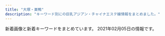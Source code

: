 ```yaml
---
title: "大塚・巣鴨"
description: "キーワード別にの巨乳アジアン・チャイナエステ嬢情報をまとめました。"
---
```


新着画像と新着キーワードをまとめています。
2021年02月05日の情報です。

<DmmAffiliateIns />
<KeywordTable
  shops={
    [
    {
        "url": "http://rin-este.info/",
        "name": "\u51db\u82b1 \u308a\u3093\u304b",
        "img_links": [
            "http://rin-este.info/wp-content/themes/este/img/2.jpg",
            "http://rin-este.info/wp-content/uploads/2018/01/1saijojsaiosa.jpg",
            "http://rin-este.info/wp-content/uploads/2017/12/sajioaioaa1.jpg",
            "http://rin-este.info/wp-content/themes/este/img/3.jpg",
            "http://rin-este.info/wp-content/uploads/2017/12/0006.jpg",
            "http://rin-este.info/wp-content/themes/este/img/1.jpg",
            "http://rin-este.info/wp-content/themes/este/img/4.jpg",
            "http://rin-este.info/wp-content/themes/este/img/call.png",
            "http://rin-este.info/wp-content/uploads/2017/12/0000000000.jpg",
            "http://rin-este.info/wp-content/themes/este/img/tel.png",
            "http://rin-este.info/wp-content/uploads/2018/01/jsioaioasoai.jpg",
            "http://rin-este.info/wp-content/uploads/2017/12/00002101021.jpg",
            "http://rin-este.info/wp-content/uploads/2018/01/3sjaioaoisaas.jpg",
            "http://rin-este.info/wp-content/themes/este/img/top-img01.png",
            "http://rin-este.info/wp-content/uploads/2017/12/shaujsialskas.jpg"
        ],
        "keywords": {
            "C": 5,
            "F": 5,
            "E": 3,
            "D": 17
        },
        "station": "JR\u5927\u585a\u99c5\u5357\u53e3"
    },
    {
        "url": "http://www.nekochan.masg.info/",
        "img_links": [
            "http://www.nekochan.masg.info/images/head.jpg",
            "http://www.nekochan.masg.info/files/003-02.jpg",
            "http://www.nekochan.masg.info/files/001-02.jpg",
            "http://www.nekochan.masg.info/files/004.jpg",
            "http://www.nekochan.masg.info/images/staff_t.jpg",
            "http://www.nekochan.masg.info/files/001.jpg",
            "http://www.nekochan.masg.info/files/005.jpg",
            "http://www.nekochan.masg.info/images/interior_t.jpg",
            "http://www.nekochan.masg.info/images/int1.jpg",
            "http://www.nekochan.masg.info/images/sys.jpg",
            "http://www.nekochan.masg.info/files/003.jpg",
            "http://www.nekochan.masg.info/images/tel.jpg",
            "http://www.nekochan.masg.info/files/006-02.jpg",
            "http://www.nekochan.masg.info/images/mobile.jpg",
            "http://www.nekochan.masg.info/images/int2.jpg",
            "http://www.nekochan.masg.info/files/002-02.jpg",
            "http://www.nekochan.masg.info/files/002.jpg",
            "http://www.nekochan.masg.info/images/news.jpg",
            "http://www.nekochan.masg.info/files/006.jpg",
            "http://www.nekochan.masg.info/files/004-02.jpg",
            "http://www.nekochan.masg.info/files/005-02.jpg"
        ],
        "keywords": {
            "D": 3,
            "83": 1,
            "88": 2,
            "87": 1,
            "81": 1,
            "E": 1,
            "C": 2,
            "90": 1
        },
        "station": "JR\u99d2\u8fbc\u99c5\u6771\u53e3",
        "name": "\u306d\u3053\u3061\u3083\u3093"
    },
    {
        "keywords": {},
        "name": "\u304a\u5e30\u308aBABY",
        "url": "http://es-romance.work/",
        "img_links": [
            "http://es-romance.work/_src/50572204/wechatimg401_20201111115842621.jpg",
            "http://es-romance.work/_src/50572200/wechatimg403_20201111115842580.jpg",
            "http://es-romance.work/_src/51884529/wechatimg68_20210116175936714.jpg",
            "http://es-romance.work/_src/51884533/wechatimg69_20210116175936641.jpg",
            "http://es-romance.work/_src/51012027/wechatimg28_20201216144753096.jpg",
            "http://es-romance.work/_src/50801631/wechatimg1562.jpg",
            "http://es-romance.work/_src/50801637/wechatimg1561.jpg",
            "http://es-romance.work/_src/50572177/navinavi_02.png",
            "http://es-romance.work/_src/51012032/wechatimg26_20201216144753104.jpg",
            "http://es-romance.work/_src/50801632/wechatimg1562.jpg",
            "http://es-romance.work/_src/50572179/cam.jpg",
            "http://es-romance.work/_src/51884532/wechatimg69_20210116175936641.jpg",
            "http://es-romance.work/_src/50801641/wechatimg1562.jpg",
            "http://es-romance.work/_src/50927121/wechatimg1613.jpg",
            "http://es-romance.work/_src/52594293/wechatimg189.jpg",
            "http://es-romance.work/_src/50572199/wechatimg403_20201111115842580.jpg",
            "http://es-romance.work/_src/51012026/wechatimg28_20201216144753096.jpg",
            "http://es-romance.work/_src/51012024/wechatimg29_20201216144753098.jpg",
            "http://es-romance.work/_src/51884530/wechatimg68_20210116175936714.jpg",
            "http://es-romance.work/_src/50572193/wechatimg402.jpg",
            "http://es-romance.work/_src/50927128/wechatimg1478.jpg",
            "http://es-romance.work/_src/50572184/slider2_20201209160139115.jpg",
            "http://es-romance.work/_src/51884527/wechatimg70_20210116175936719.jpg",
            "http://es-romance.work/_src/51012031/wechatimg29_20201216144753098.jpg",
            "http://es-romance.work/_src/50801636/wechatimg1561.jpg",
            "http://es-romance.work/_src/52594291/wechatimg188.jpg",
            "http://es-romance.work/_src/52594244/wechatimg68_20210116175936714.jpg",
            "http://es-romance.work/_src/51012028/wechatimg28_20201216144753096.jpg",
            "http://es-romance.work/_src/50927123/wechatimg1619.jpg",
            "http://es-romance.work/_src/52594296/wechatimg184.jpg",
            "http://es-romance.work/_src/51012166/wechatimg28_20201216144753096.jpg",
            "http://es-romance.work/_src/51012034/wechatimg26_20201216144753104.jpg",
            "http://es-romance.work/_src/50572196/wechatimg401_20201111115842621.jpg",
            "http://es-romance.work/_src/51884534/wechatimg69_20210116175936641.jpg",
            "http://es-romance.work/_src/50572185/slider3_20201209160139119.jpg",
            "http://es-romance.work/_src/50906837/wechatimg1563.jpg",
            "http://es-romance.work/_src/52594294/wechatimg189.jpg",
            "http://es-romance.work/_src/50906838/wechatimg1563.jpg",
            "http://es-romance.work/_src/52594243/wechatimg70_20210116175936719.jpg",
            "http://es-romance.work/_src/51012023/wechatimg26_20201216144753104.jpg",
            "http://es-romance.work/_src/51012030/wechatimg29_20201216144753098.jpg",
            "http://es-romance.work/_src/50572175/navinavi_01.png",
            "http://es-romance.work/_src/50927125/wechatimg1619.jpg",
            "http://es-romance.work/_src/50801640/wechatimg1562.jpg",
            "http://es-romance.work/_src/50801638/wechatimg1561.jpg",
            "http://es-romance.work/_src/50906836/wechatimg1563.jpg",
            "http://es-romance.work/_src/52594298/wechatimg184.jpg",
            "http://es-romance.work/_src/51884524/wechatimg189.jpg",
            "http://es-romance.work/_src/50927114/wechatimg1613.jpg",
            "http://es-romance.work/_src/50572195/wechatimg401_20201111115842621.jpg",
            "http://es-romance.work/_src/50572170/slider5_20201209160139125.jpg",
            "http://es-romance.work/_src/52594245/wechatimg69_20210116175936641.jpg",
            "http://es-romance.work/_src/52594297/wechatimg184.jpg",
            "http://es-romance.work/_src/51884564/wechatimg188.jpg",
            "http://es-romance.work/_src/50927120/wechatimg1613.jpg",
            "http://es-romance.work/_src/50927126/wechatimg1478.jpg",
            "http://es-romance.work/_src/50572180/cam.jpg",
            "http://es-romance.work/_src/50572186/slider1_20201209160139057.jpg",
            "http://es-romance.work/_src/50572197/wechatimg401_20201111115842621.jpg",
            "http://es-romance.work/_src/52594292/wechatimg188.jpg",
            "http://es-romance.work/_src/50927258/wechatimg1613.jpg",
            "http://es-romance.work/_src/50572194/wechatimg402.jpg",
            "http://es-romance.work/_src/50572192/wechatimg402.jpg",
            "http://es-romance.work/_src/51884528/wechatimg70_20210116175936719.jpg",
            "http://es-romance.work/_src/50927124/wechatimg1619.jpg",
            "http://es-romance.work/_src/50572130/wechatimg198_20190126093224863.jpg",
            "http://es-romance.work/_src/52594290/wechatimg188.jpg",
            "http://es-romance.work/_src/52594295/wechatimg189.jpg",
            "http://es-romance.work/_src/51884526/wechatimg70_20210116175936719.jpg",
            "http://es-romance.work/_src/50927122/wechatimg1613.jpg",
            "http://es-romance.work/_src/51012029/wechatimg29_20201216144753098.jpg",
            "http://es-romance.work/_src/51884523/wechatimg184.jpg",
            "http://es-romance.work/_src/50801639/wechatimg1562.jpg",
            "http://es-romance.work/_src/51884531/wechatimg68_20210116175936714.jpg",
            "http://es-romance.work/_src/50572203/wechatimg401_20201111115842621.jpg",
            "http://es-romance.work/_src/50572198/wechatimg403_20201111115842580.jpg",
            "http://es-romance.work/_src/51012033/wechatimg26_20201216144753104.jpg",
            "http://es-romance.work/_src/50927127/wechatimg1478.jpg",
            "http://es-romance.work/_src/50572128/_k3_4082.jpg"
        ],
        "station": "JR\u5de3\u9d28\u99c5\u6b63\u9762\u53e3"
    },
    {
        "station": "JR\u99d2\u8fbc\u99c5\u5357\u53e3",
        "keywords": {},
        "img_links": [
            "http://iyashinomori.oks.bz/images/s_staff.png",
            "http://iyashinomori.oks.bz/photos/sites/72/2020/10/2020101903342723.jpg",
            "http://iyashinomori.oks.bz/photos/sites/72/2020/10/2020101903203761.jpg",
            "http://iyashinomori.oks.bz/photos/sites/72/2020/10/2020101903314625.jpg",
            "http://iyashinomori.oks.bz/images/bj2.jpg",
            "http://iyashinomori.oks.bz/images/room1.jpg",
            "http://iyashinomori.oks.bz/images/room3.jpg",
            "http://iyashinomori.oks.bz/photos/sites/72/2020/10/2020101903314523.jpg",
            "http://iyashinomori.oks.bz/images/bj3.jpg",
            "http://iyashinomori.oks.bz/images/room2.jpg",
            "http://iyashinomori.oks.bz/images/mobile.jpg",
            "http://iyashinomori.oks.bz/images/s_news.jpg",
            "http://iyashinomori.oks.bz/images/room4.jpg",
            "http://iyashinomori.oks.bz/images/top.jpg",
            "http://iyashinomori.oks.bz/photos/sites/72/2020/10/2020101903314748.jpg"
        ],
        "name": "\u7652\u3057\u306e\u68ee",
        "url": "http://iyashinomori.oks.bz/"
    },
    {
        "url": "http://rinpa-awa.info/",
        "keywords": {
            "D": 46
        },
        "img_links": [
            "http://rinpa-awa.info/wp/wp-content/themes/Butterfly2_ver_1_3/images/room/4.jpg",
            "http://rinpa-awa.info/wp/wp-content/uploads/2019/09/sdrftuygiho.jpg",
            "http://rinpa-awa.info/wp/wp-content/uploads/2019/12/trdyfugi.jpg",
            "http://rinpa-awa.info/wp/wp-content/uploads/2019/10/1setrdyfugiho.jpg",
            "http://rinpa-awa.info/wp/wp-content/uploads/2019/10/erastrdyfugihojp.jpg",
            "http://rinpa-awa.info/wp/wp-content/themes/Butterfly2_ver_1_3/images/room/3.jpg",
            "http://rinpa-awa.info/wp/wp-content/uploads/2019/11/satfuygihkl.jpg",
            "http://rinpa-awa.info/wp/wp-content/uploads/2019/12/esrtdyfugih.jpg",
            "http://rinpa-awa.info/wp/wp-content/uploads/2017/04/b.png",
            "http://rinpa-awa.info/wp/wp-content/themes/Butterfly2_ver_1_3/images/call.png",
            "http://rinpa-awa.info/wp/wp-content/uploads/2019/12/srtdyfu.jpg",
            "http://rinpa-awa.info/wp/wp-content/themes/Butterfly2_ver_1_3/images/tel.png",
            "http://rinpa-awa.info/wp/wp-content/uploads/2019/12/waerstdyfu.jpg",
            "http://rinpa-awa.info/wp/wp-content/themes/Butterfly2_ver_1_3/event/top-img10.jpg",
            "http://rinpa-awa.info/wp/wp-content/themes/Butterfly2_ver_1_3/images/room/1.jpg",
            "http://rinpa-awa.info/wp/wp-content/uploads/2019/12/aewrestdyfu.jpg",
            "http://rinpa-awa.info/wp/wp-content/uploads/2019/09/setrdytfuygiuo.jpg",
            "http://rinpa-awa.info/wp/wp-content/uploads/2019/12/srdtyfugih.jpg",
            "http://rinpa-awa.info/wp/wp-content/uploads/2019/10/estrdyfugiho.jpg",
            "http://rinpa-awa.info/wp/wp-content/uploads/2020/08/67543567a.jpg",
            "http://rinpa-awa.info/wp/wp-content/uploads/2019/08/sdrtaytfuygihoi.jpg",
            "http://rinpa-awa.info/wp/wp-content/uploads/2017/04/a.png",
            "http://rinpa-awa.info/wp/wp-content/themes/Butterfly2_ver_1_3/event/top-img02.png",
            "http://rinpa-awa.info/wp/wp-content/uploads/2019/10/estrdyfugihoi.jpg",
            "http://rinpa-awa.info/wp/wp-content/uploads/2017/04/c.png",
            "http://rinpa-awa.info/wp/wp-content/themes/Butterfly2_ver_1_3/event/top-img01.png",
            "http://rinpa-awa.info/wp/wp-content/uploads/2017/05/d.png",
            "http://rinpa-awa.info/wp/wp-content/uploads/2019/12/arstdyfu.jpg",
            "http://rinpa-awa.info/wp/wp-content/uploads/2020/08/7865432f.jpg",
            "http://rinpa-awa.info/wp/wp-content/uploads/2020/08/31222kasaoa.jpg",
            "http://rinpa-awa.info/wp/wp-content/uploads/2020/08/8765421.jpg",
            "http://rinpa-awa.info/wp/wp-content/themes/Butterfly2_ver_1_3/images/room/2.jpg",
            "http://rinpa-awa.info/wp/wp-content/uploads/2019/12/rstdyfugiho.jpg",
            "http://rinpa-awa.info/wp/wp-content/uploads/2019/12/rdtfyugh.jpg",
            "http://rinpa-awa.info/wp/wp-content/uploads/2019/10/erstdfyguhijok.jpg",
            "http://rinpa-awa.info/wp/wp-content/uploads/2020/06/fcgvhbjsa.jpg",
            "http://rinpa-awa.info/wp/wp-content/uploads/2019/12/erstdyfu.jpg",
            "http://rinpa-awa.info/wp/wp-content/uploads/2019/09/estdryfugi.jpg"
        ],
        "station": "JR\u5927\u585a\u99c5\u5317\u53e3",
        "name": "\u99a8-\u304b\u304a\u308a-"
    },
    {
        "keywords": {
            "D": 14,
            "C": 3,
            "E": 7
        },
        "img_links": [
            "http://ko-relax.info/wp-content/themes/este/img/top-img02a.png",
            "http://ko-relax.info/wp-content/uploads/2017/12/jsioajioaos1.jpg",
            "http://ko-relax.info/wp-content/uploads/2020/06/33.jpg",
            "http://ko-relax.info/wp-content/uploads/2020/06/22.jpg",
            "http://ko-relax.info/wp-content/themes/este/img/top-img03.png",
            "http://ko-relax.info/wp-content/themes/este/img/tel.png",
            "http://ko-relax.info/wp-content/themes/este/img/1.jpg",
            "http://ko-relax.info/wp-content/uploads/2020/06/55.jpg",
            "http://ko-relax.info/wp-content/themes/este/img/top-img02.png",
            "http://ko-relax.info/wp-content/uploads/2017/12/jsioajoiaas12.jpg",
            "http://ko-relax.info/wp-content/uploads/2020/06/11.jpg",
            "http://ko-relax.info/wp-content/themes/este/img/call.png",
            "http://ko-relax.info/wp-content/uploads/2020/06/44.jpg",
            "http://ko-relax.info/wp-content/themes/este/img/top-img01.png"
        ],
        "name": "\u3066\u3082\u307f\u3084",
        "url": "http://ko-relax.info/",
        "station": "JR\u99d2\u8fbc\u99c5\u6771\u53e3"
    },
    {
        "keywords": {
            "86": 4,
            "D": 4,
            "88": 3,
            "87": 3,
            "C": 14,
            "85": 3,
            "E": 3
        },
        "name": "\u30aa\u30ec\u30f3\u30b8",
        "url": "http://relax-orange.work/",
        "station": "JR\u5de3\u9d28\u99c5\u5317\u53e3",
        "img_links": [
            "http://relax-orange.work/img/sta2.jpg",
            "http://relax-orange.work/img/m20.png",
            "http://relax-orange.work/i/img/r2.jpg",
            "http://relax-orange.work/img/s2.jpg",
            "http://relax-orange.work/i/img/sta5.jpg",
            "http://relax-orange.work/img/sta3.jpg",
            "http://relax-orange.work/img/m40.png",
            "http://relax-orange.work/img/s3.jpg",
            "http://relax-orange.work/i/img/r4.jpg",
            "http://relax-orange.work/i/img/s2.jpg",
            "http://relax-orange.work/img/m3.png",
            "http://relax-orange.work/i/img/acc.jpg",
            "http://relax-orange.work/img/m50.png",
            "http://relax-orange.work/img/s5.jpg",
            "http://relax-orange.work/img/m5.png",
            "http://relax-orange.work/img/m30.png",
            "http://relax-orange.work/img/nos.jpg",
            "http://relax-orange.work/i/img/s5.jpg",
            "http://relax-orange.work/img/m6.png",
            "http://relax-orange.work/img/st5.jpg",
            "http://relax-orange.work/img/m1.png",
            "http://relax-orange.work/i/img/r1.jpg",
            "http://relax-orange.work/i/img/s3.jpg",
            "http://relax-orange.work/img/m60.png",
            "http://relax-orange.work/i/img/r3.jpg",
            "http://relax-orange.work/img/mobile-botton-0.png",
            "http://relax-orange.work/img/st2.jpg",
            "http://relax-orange.work/img/sta1.jpg",
            "http://relax-orange.work/img/st3.jpg",
            "http://relax-orange.work/i/img/s1.jpg",
            "http://relax-orange.work/img/m2.png",
            "http://relax-orange.work/img/kanban.jpg",
            "http://relax-orange.work/img/m4.png",
            "http://relax-orange.work/img/s1.jpg",
            "http://relax-orange.work/img/sta5.jpg",
            "http://relax-orange.work/i/img/kanban.jpg",
            "http://relax-orange.work/img/st1.jpg"
        ]
    },
    {
        "keywords": {
            "E": 6,
            "\u30bb\u30af\u30b7\u30fc": 2,
            "D": 15,
            "C": 3
        },
        "station": "JR\u5de3\u9d28\u99c5",
        "name": "\u604b",
        "img_links": [
            "https://koi-relax.tokyo/wp-content/themes/este/img/top-img02.png",
            "https://koi-relax.tokyo/wp-content/uploads/2020/01/9tfuygihojsa.jpg",
            "https://koi-relax.tokyo/wp-content/themes/este/img/tel01.png",
            "https://koi-relax.tokyo/wp-content/uploads/2020/01/9rtfytughisa.jpg",
            "https://koi-relax.tokyo/wp-content/uploads/2019/12/aewrstdyfu.jpg",
            "https://koi-relax.tokyo/wp-content/themes/este/img/top-img03e.png",
            "https://koi-relax.tokyo/wp-content/uploads/2020/01/9saviyaa.jpg",
            "https://koi-relax.tokyo/wp-content/themes/este/img/2.jpg",
            "https://koi-relax.tokyo/wp-content/uploads/2019/12/warestdyfu.jpg",
            "https://koi-relax.tokyo/wp-content/uploads/2019/12/wearstdyfu.jpg",
            "https://koi-relax.tokyo/wp-content/themes/este/img/top-img04.png",
            "https://koi-relax.tokyo/wp-content/themes/este/img/4.jpg",
            "https://koi-relax.tokyo/wp-content/uploads/2020/01/9ertsdyfugi.jpg",
            "https://koi-relax.tokyo/wp-content/themes/este/img/3.jpg",
            "https://koi-relax.tokyo/wp-content/themes/este/img/tel.png",
            "https://koi-relax.tokyo/wp-content/themes/este/img/top-img01.png",
            "https://koi-relax.tokyo/wp-content/uploads/2020/07/34567281.jpg",
            "https://koi-relax.tokyo/wp-content/uploads/2019/12/wearsdtiuyt.jpg",
            "https://koi-relax.tokyo/wp-content/themes/este/img/1.jpg",
            "https://koi-relax.tokyo/wp-content/themes/este/img/top-img051.png",
            "https://koi-relax.tokyo/wp-content/uploads/2018/12/876543567890a.jpg"
        ],
        "url": "https://koi-relax.tokyo/"
    },
    {
        "img_links": [
            "https://townnet.ne.jp/myondon/top/view/img/v_01.jpg",
            "https://townnet.ne.jp/myondon/top/system/img/net.jpg",
            "https://townnet.ne.jp/myondon/top/view/img/s_11.jpg",
            "https://townnet.ne.jp/myondon/top/view/img/s_05.jpg",
            "https://townnet.ne.jp/myondon/top/staff/img/mari.jpg",
            "https://townnet.ne.jp/myondon/top/view/img/s_03.jpg",
            "https://townnet.ne.jp/myondon/top/view/img/s_12.jpg",
            "https://townnet.ne.jp/myondon/top/system/img/price.jpg",
            "https://townnet.ne.jp/myondon/top/view/img/s_06.jpg",
            "https://townnet.ne.jp/myondon/top/view/img/v_06.jpg",
            "https://townnet.ne.jp/myondon/top/staff/img/bb.jpg",
            "https://townnet.ne.jp/myondon/top/view/img/s_10.jpg",
            "https://townnet.ne.jp/myondon/top/view/img/v_03.jpg",
            "https://townnet.ne.jp/myondon/top/img/net1.jpg",
            "https://townnet.ne.jp/myondon/top/staff/img/kaori.jpg",
            "https://townnet.ne.jp/myondon/top/view/img/s_09.jpg",
            "https://townnet.ne.jp/myondon/top/view/img/s_07.jpg",
            "https://townnet.ne.jp/myondon/top/view/img/v_02.jpg",
            "https://townnet.ne.jp/myondon/top/access/img/kanban.jpg",
            "https://townnet.ne.jp/myondon/top/view/img/v_07.jpg",
            "https://townnet.ne.jp/myondon/top/view/img/s_02.jpg",
            "https://townnet.ne.jp/myondon/top/staff/img/kaori_1.jpg",
            "https://townnet.ne.jp/myondon/top/staff/img/aya.jpg",
            "https://townnet.ne.jp/myondon/img/img_02.jpg",
            "https://townnet.ne.jp/myondon/top/view/img/v_05.jpg",
            "https://townnet.ne.jp/myondon/top/img/information.jpg",
            "https://townnet.ne.jp/myondon/top/staff/img/hal.jpg",
            "https://townnet.ne.jp/myondon/top/staff/img/g_6576.jpg",
            "https://townnet.ne.jp/myondon/top/view/img/v_04.jpg",
            "https://townnet.ne.jp/myondon/top/view/img/v_08.jpg",
            "https://townnet.ne.jp/myondon/top/staff/img/jun2.jpg",
            "https://townnet.ne.jp/myondon/top/view/img/s_01.jpg",
            "https://townnet.ne.jp/myondon/top/view/img/s_04.jpg",
            "https://townnet.ne.jp/myondon/top/view/img/s_08.jpg"
        ],
        "url": "https://townnet.ne.jp/myondon/",
        "name": "\u660e\u6d1e",
        "keywords": {},
        "station": "JR\u5927\u585a\u99c5\u5317\u53e3"
    },
    {
        "img_links": [
            "http://relax-treat.com/css/staff/new.jpg",
            "http://relax-treat.com/css/nav/nav-003.jpg",
            "http://relax-treat.com/css/nav/nav-002.jpg",
            "http://relax-treat.com/staff/anna/01.jpg",
            "http://relax-treat.com/css/nav/nav-001.jpg",
            "http://relax-treat.com/css/top-left02.jpg",
            "http://relax-treat.com/css/nav/nav-006.jpg",
            "http://relax-treat.com/css/top-left0001.jpg",
            "http://relax-treat.com/staff/anna/02.jpg",
            "http://relax-treat.com/css/staff/up.jpg",
            "http://relax-treat.com/staff/mei/02.jpg",
            "http://relax-treat.com/staff/koko/01.jpg",
            "http://relax-treat.com/staff/ami/01.jpg",
            "http://relax-treat.com/css/tel01.png",
            "http://relax-treat.com/staff/koko/02.jpg",
            "http://relax-treat.com/staff/mei/01.jpg",
            "http://relax-treat.com/css/nav/nav-004.jpg",
            "http://relax-treat.com/css/nav/nav-005.jpg",
            "http://relax-treat.com/css/top02.jpg",
            "http://relax-treat.com/staff/ami/02.jpg"
        ],
        "url": "http://relax-treat.com/",
        "name": "Chocolate -\u30c1\u30e7\u30b3\u30ec\u30fc\u30c8-",
        "station": "JR\u99d2\u8fbc\u99c5\u6771\u53e3",
        "keywords": {}
    },
    {
        "img_links": [
            "http://koukou.a1.jps.cm/upload/sites/26/2021/01/2021013006464349-350x467.jpg",
            "http://koukou.ests.co/images/news.jpg",
            "http://koukou.a1.jps.cm/upload/sites/26/2021/01/2021013006464349-200x268.jpg",
            "http://koukou.a1.jps.cm/upload/sites/26/2020/08/2020080301274439-350x467.jpg",
            "http://koukou.ests.co/images/acc2.jpg",
            "http://koukou.ests.co/images/acc3.jpg",
            "http://koukou.a1.jps.cm/upload/sites/26/2020/07/2020071510180978-200x268.jpg",
            "http://koukou.ests.co/images/pick.jpg",
            "http://koukou.ests.co/images/link_line.jpg",
            "http://koukou.a1.jps.cm/upload/sites/26/2020/10/202010230133115-350x467.jpg",
            "http://koukou.ests.co/images/top.jpg",
            "http://koukou.a1.jps.cm/upload/sites/26/2020/10/202010230133115-200x268.jpg",
            "http://koukou.a1.jps.cm/upload/sites/26/2020/08/2020080301274439-200x268.jpg",
            "http://koukou.a1.jps.cm/upload/sites/26/2020/07/2020071510180978-350x467.jpg",
            "http://koukou.ests.co/images/acc1.jpg",
            "http://koukou.ests.co/images/acc4.jpg",
            "http://koukou.ests.co/images/bjs3.jpg",
            "http://koukou.ests.co/images/mobile.jpg",
            "http://koukou.ests.co/images/staff_line.jpg"
        ],
        "url": "http://koukou.ests.co/",
        "station": "JR\u99d2\u8fbc\u99c5\u5317\u53e3",
        "name": "\u3046\u3055\u304e",
        "keywords": {
            "D": 4,
            "86": 2,
            "85": 1,
            "87": 1
        }
    },
    {
        "url": "http://mermaid.tyo.ac/",
        "keywords": {
            "85": 18,
            "E": 6,
            "83": 6,
            "86": 24,
            "87": 6,
            "D": 42,
            "C": 30
        },
        "station": "\u897f\u5de3\u9d28\u99c5A3\u53e3",
        "img_links": [
            "http://mermaid.tyo.ac/photos/sites/9/2021/01/2021010607373428.jpg",
            "http://mermaid.tyo.ac/photos/sites/9/2021/01/2021010607193228.jpg",
            "http://mermaid.tyo.ac/photos/sites/9/2020/07/2020070504013325.jpg",
            "http://mermaid.tyo.ac/images/themes/blue/line.png",
            "http://mermaid.tyo.ac/images/themes/blue/no1.png",
            "http://mermaid.tyo.ac/photos/sites/9/2020/07/202007050401371.jpg",
            "http://mermaid.tyo.ac/photos/sites/9/2020/07/2020070504014629.jpg",
            "http://mermaid.tyo.ac/images/room2.jpg",
            "http://mermaid.tyo.ac/photos/sites/9/2020/07/2020070504012859.jpg",
            "http://mermaid.tyo.ac/photos/sites/9/2020/07/2020070504013113.jpg",
            "http://mermaid.tyo.ac/photos/sites/9/2020/07/2020070504014471.jpg",
            "http://mermaid.tyo.ac/images/room3.jpg",
            "http://mermaid.tyo.ac/images/themes/blue/s_link.png",
            "http://mermaid.tyo.ac/photos/sites/9/2020/07/2020070504012584.jpg",
            "http://mermaid.tyo.ac/photos/sites/9/2021/01/2021010607193192.jpg",
            "http://mermaid.tyo.ac/images/themes/blue/r3.jpg",
            "http://mermaid.tyo.ac/photos/sites/9/2020/07/202007050401424.jpg",
            "http://mermaid.tyo.ac/photos/sites/9/2021/01/202101060719336.jpg",
            "http://mermaid.tyo.ac/photos/sites/9/2021/01/2021010607374728.jpg",
            "http://mermaid.tyo.ac/photos/sites/9/2020/07/2020070504012720.jpg",
            "http://mermaid.tyo.ac/images/room4.jpg",
            "http://mermaid.tyo.ac/photos/sites/9/2020/07/2020070504013841.jpg",
            "http://mermaid.tyo.ac/images/themes/blue/s_pickup.png",
            "http://mermaid.tyo.ac/photos/sites/9/2020/07/2020070504013573.jpg",
            "http://mermaid.tyo.ac/images/themes/blue/s_staff.png",
            "http://mermaid.tyo.ac/photos/sites/9/2021/01/2021010607193459.jpg",
            "http://mermaid.tyo.ac/images/themes/blue/mobile.jpg",
            "http://mermaid.tyo.ac/photos/sites/9/2021/01/2021010607375590.jpg",
            "http://mermaid.tyo.ac/images/room1.jpg",
            "http://mermaid.tyo.ac/images/themes/blue/s_newface.png",
            "http://mermaid.tyo.ac/photos/sites/9/2020/07/2020070504014544.jpg",
            "http://mermaid.tyo.ac/photos/sites/9/2021/01/2021010607374113.jpg",
            "http://mermaid.tyo.ac/images/themes/blue/s_news.png",
            "http://mermaid.tyo.ac/photos/sites/9/2020/07/2020070504013943.jpg",
            "http://mermaid.tyo.ac/photos/sites/9/2021/01/2021010607193226.jpg",
            "http://mermaid.tyo.ac/images/themes/blue/s_zysx.png",
            "http://mermaid.tyo.ac/images/themes/blue/no2.png",
            "http://mermaid.tyo.ac/images/themes/blue/s_ranking.png",
            "http://mermaid.tyo.ac/photos/sites/9/2020/07/2020070504013051.jpg",
            "http://mermaid.tyo.ac/photos/sites/9/2020/07/2020070504014156.jpg",
            "http://mermaid.tyo.ac/photos/sites/9/2020/07/2020070504013427.jpg"
        ],
        "name": "RelaCute no.1\u30fb\u30ea\u30e9\u30ad\u30e5\u30fc\u30c8 no.1"
    },
    {
        "name": "\u7652\u3057\u306e\u5fc3",
        "keywords": {
            "D": 9,
            "C": 4,
            "92": 1,
            "89": 1,
            "90": 1,
            "88": 1,
            "E": 4,
            "F": 1,
            "G": 1
        },
        "station": "JR\u5927\u585a\u99c5\u5357\u53e3",
        "url": "http://iyasi.relaxnabi.com/",
        "img_links": [
            "http://iyasi.relaxnabi.com/css/staff/staff006-a.jpg",
            "http://iyasi.relaxnabi.com/css/staff/staff39.jpg",
            "http://iyasi.relaxnabi.com/css/staff/staff33-e.jpg",
            "http://iyasi.relaxnabi.com/css/staff/staff018-a.jpg",
            "http://iyasi.relaxnabi.com/css/staff/staff46.jpg",
            "http://iyasi.relaxnabi.com/css/staff/staff38.jpg",
            "http://iyasi.relaxnabi.com/css/staff/staff24.jpg",
            "http://iyasi.relaxnabi.com/css/staff/staff53-a.jpg",
            "http://iyasi.relaxnabi.com/css/staff/staff33-a.jpg",
            "http://iyasi.relaxnabi.com/css/staff/staff26-b.jpg",
            "http://iyasi.relaxnabi.com/css/staff/naiyo01.jpg",
            "http://iyasi.relaxnabi.com/css/top04-left.jpg",
            "http://iyasi.relaxnabi.com/css/staff/naiyo02.jpg",
            "http://iyasi.relaxnabi.com/css/staff/staff45.jpg",
            "http://iyasi.relaxnabi.com/css/staff/staff0002-b.jpg",
            "http://iyasi.relaxnabi.com/css/staff/staff41-a.jpg",
            "http://iyasi.relaxnabi.com/css/staff/staff0002-a.jpg",
            "http://iyasi.relaxnabi.com/css/staff/staff37.jpg",
            "http://iyasi.relaxnabi.com/css/nav/nav-004.png",
            "http://iyasi.relaxnabi.com/css/staff/staff47.jpg",
            "http://iyasi.relaxnabi.com/css/nav/nav-001.png",
            "http://iyasi.relaxnabi.com/css/nav/nav-006.png",
            "http://iyasi.relaxnabi.com/css/staff/staff44.jpg",
            "http://iyasi.relaxnabi.com/css/staff/staff24-b.jpg",
            "http://iyasi.relaxnabi.com/css/staff/staff33-c.jpg",
            "http://iyasi.relaxnabi.com/css/nav/nav-003.png",
            "http://iyasi.relaxnabi.com/css/staff/staff016.jpg",
            "http://iyasi.relaxnabi.com/css/staff/staff45-a.jpg",
            "http://iyasi.relaxnabi.com/css/staff/staff26.jpg",
            "http://iyasi.relaxnabi.com/css/staff/staff38-a.jpg",
            "http://iyasi.relaxnabi.com/css/staff/staff007-a.jpg",
            "http://iyasi.relaxnabi.com/css/staff/staff007-b.jpg",
            "http://iyasi.relaxnabi.com/css/staff/staff24-a.jpg",
            "http://iyasi.relaxnabi.com/css/staff/staff51.jpg",
            "http://iyasi.relaxnabi.com/css/c-00001.jpg",
            "http://iyasi.relaxnabi.com/css/nav/nav-005.png",
            "http://iyasi.relaxnabi.com/css/top03.jpg",
            "http://iyasi.relaxnabi.com/css/staff/staff33.jpg",
            "http://iyasi.relaxnabi.com/css/staff/staff39-b.jpg",
            "http://iyasi.relaxnabi.com/css/top0004-right.jpg",
            "http://iyasi.relaxnabi.com/css/staff/staff40.jpg",
            "http://iyasi.relaxnabi.com/css/staff/staff49.jpg",
            "http://iyasi.relaxnabi.com/css/staff/staff44-a.jpg",
            "http://iyasi.relaxnabi.com/css/staff/staff28.jpg",
            "http://iyasi.relaxnabi.com/css/staff/staff33-b.jpg",
            "http://iyasi.relaxnabi.com/css/staff/staff33-d.jpg",
            "http://iyasi.relaxnabi.com/css/staff/staff29-a.jpg",
            "http://iyasi.relaxnabi.com/css/staff/staff52-a.jpg",
            "http://iyasi.relaxnabi.com/css/staff/staff0002.jpg",
            "http://iyasi.relaxnabi.com/css/staff/staff39-a.jpg",
            "http://iyasi.relaxnabi.com/css/staff/staff016-a.jpg",
            "http://iyasi.relaxnabi.com/css/staff/staff007.jpg",
            "http://iyasi.relaxnabi.com/css/staff/staff49-a.jpg",
            "http://iyasi.relaxnabi.com/css/staff/staff46-a.jpg",
            "http://iyasi.relaxnabi.com/css/staff/staff019.jpg",
            "http://iyasi.relaxnabi.com/css/staff/staff28-a.jpg",
            "http://iyasi.relaxnabi.com/css/staff/staff47-a.jpg",
            "http://iyasi.relaxnabi.com/css/staff/staff019-a.jpg",
            "http://iyasi.relaxnabi.com/css/staff/staff26-a.jpg",
            "http://iyasi.relaxnabi.com/css/staff/staff41.jpg",
            "http://iyasi.relaxnabi.com/css/tel09.png",
            "http://iyasi.relaxnabi.com/css/staff/staff52.jpg",
            "http://iyasi.relaxnabi.com/css/staff/staff006.jpg",
            "http://iyasi.relaxnabi.com/css/staff/staff53.jpg",
            "http://iyasi.relaxnabi.com/css/staff/staff37-a.jpg",
            "http://iyasi.relaxnabi.com/css/staff/staff29-b.jpg",
            "http://iyasi.relaxnabi.com/css/top01.jpg",
            "http://iyasi.relaxnabi.com/css/staff/staff37-b.jpg",
            "http://iyasi.relaxnabi.com/css/staff/staff40-a.jpg",
            "http://iyasi.relaxnabi.com/css/nav/nav-002.png",
            "http://iyasi.relaxnabi.com/css/staff/staff29-c.jpg",
            "http://iyasi.relaxnabi.com/css/staff/staff29.jpg",
            "http://iyasi.relaxnabi.com/css/staff/staff018.jpg",
            "http://iyasi.relaxnabi.com/css/recurit07.jpg"
        ]
    },
    {
        "keywords": {
            "D": 8,
            "E": 10
        },
        "img_links": [
            "https://sakura.aoaoeo.com/wp-content/themes/este/img/top-img01d.png",
            "https://sakura.aoaoeo.com/wp-content/uploads/2019/06/4321saku.jpg",
            "https://sakura.aoaoeo.com/wp-content/themes/este/img/3.jpg",
            "https://sakura.aoaoeo.com/wp-content/themes/este/img/top-img01.png",
            "https://sakura.aoaoeo.com/wp-content/themes/este/img/4.jpg",
            "https://sakura.aoaoeo.com/wp-content/themes/este/img/top-img03.png",
            "https://sakura.aoaoeo.com/wp-content/themes/este/img/call.png",
            "https://sakura.aoaoeo.com/wp-content/themes/este/img/top-img01c.png",
            "https://sakura.aoaoeo.com/wp-content/themes/este/img/tel_header.png",
            "https://sakura.aoaoeo.com/wp-content/themes/este/img/top-img05.png",
            "https://sakura.aoaoeo.com/wp-content/uploads/2019/06/7865421saku.jpg",
            "https://sakura.aoaoeo.com/wp-content/themes/este/img/top-img02.png",
            "https://sakura.aoaoeo.com/wp-content/themes/este/img/1.jpg",
            "https://sakura.aoaoeo.com/wp-content/themes/este/img/2.jpg",
            "https://sakura.aoaoeo.com/wp-content/uploads/2020/01/2111saku.jpg",
            "https://sakura.aoaoeo.com/wp-content/uploads/2019/06/4312saku.jpg",
            "https://sakura.aoaoeo.com/wp-content/uploads/2019/06/87651saku.jpg",
            "https://sakura.aoaoeo.com/wp-content/themes/este/img/tel_footer.png"
        ],
        "station": "JR\u5927\u585a\u99c5\u5317\u53e3",
        "name": "SAKURA \u30ea\u30e9\u30af\u30bc\u30fc\u30b7\u30e7\u30f3",
        "url": "https://sakura.aoaoeo.com/"
    },
    {
        "img_links": [
            "http://www.ko-story.com/css/main-girl02.png",
            "http://www.ko-story.com/css/staff/staff-012-a.jpg",
            "http://www.ko-story.com/css/staff/staff-012-b.jpg",
            "http://www.ko-story.com/css/nav/nav-001.jpg",
            "http://www.ko-story.com/css/nav/nav-002.jpg",
            "http://www.ko-story.com/css/nav/nav-003.jpg",
            "http://www.ko-story.com/css/staff/staff-0013-b.jpg",
            "http://www.ko-story.com/css/nav/nav-006.jpg",
            "http://www.ko-story.com/css/top01-left01.png",
            "http://www.ko-story.com/css/staff/staff-0014-b.jpg",
            "http://www.ko-story.com/css/top01-left03.jpg",
            "http://www.ko-story.com/css/top01-left02.jpg",
            "http://www.ko-story.com/css/main-staff01.jpg",
            "http://www.ko-story.com/css/osusume-013.jpg",
            "http://www.ko-story.com/css/nav/nav-004.jpg",
            "http://www.ko-story.com/css/staff/staff-010-b.jpg",
            "http://www.ko-story.com/css/staff/staff-0014-a.jpg",
            "http://www.ko-story.com/css/head-change.jpg",
            "http://www.ko-story.com/css/tel01.png",
            "http://www.ko-story.com/css/osusume-011.jpg",
            "http://www.ko-story.com/css/main-staff03.jpg",
            "http://www.ko-story.com/css/osusume-00014a.jpg",
            "http://www.ko-story.com/css/nav/nav-007.jpg",
            "http://www.ko-story.com/css/staff/staff-010-a.jpg",
            "http://www.ko-story.com/css/nav/nav-005.jpg",
            "http://www.ko-story.com/css/staff/staff-0013-a.jpg"
        ],
        "url": "http://www.ko-story.com/",
        "keywords": {
            "89": 2,
            "D": 8,
            "88": 6
        },
        "station": "JR\u99d2\u8fbc\u99c5\u5357\u53e3",
        "name": "\u30b9\u30c8\u30fc\u30ea\u30fc"
    },
    {
        "url": "http://www.relax-luck.work/",
        "keywords": {},
        "name": "Relax Luck",
        "station": "JR\u5de3\u9d28\u99c5\u6b63\u9762\u53e3",
        "img_links": [
            "http://www.relax-luck.work/sp/staff/erika.jpg",
            "http://www.relax-luck.work/sp/images/ac1.jpg",
            "http://www.relax-luck.work/sp/img/miho2.jpg",
            "http://www.relax-luck.work/images/staff_t.jpg",
            "http://www.relax-luck.work/images/ac1.jpg",
            "http://www.relax-luck.work/sp/img/erika2.jpg",
            "http://www.relax-luck.work/images/ta.jpg",
            "http://www.relax-luck.work/images/interior_t.jpg",
            "http://www.relax-luck.work/img/erika2.jpg",
            "http://www.relax-luck.work/img/miho1.jpg",
            "http://www.relax-luck.work/sp/img/erika1.jpg",
            "http://www.relax-luck.work/sp/img/siori2.jpg",
            "http://www.relax-luck.work/sp/staff/miho.jpg",
            "http://www.relax-luck.work/sp/images/ta.png",
            "http://www.relax-luck.work/images/4.jpg",
            "http://www.relax-luck.work/sp/menu/top.jpg",
            "http://www.relax-luck.work/sp/images/tel.png",
            "http://www.relax-luck.work/sp/images/staff_t.jpg",
            "http://www.relax-luck.work/images/2.jpg",
            "http://www.relax-luck.work/sp/img/miho1.jpg",
            "http://www.relax-luck.work/img/sizuka2.jpg",
            "http://www.relax-luck.work/images/1.jpg",
            "http://www.relax-luck.work/images/int2.png",
            "http://www.relax-luck.work/images/3.jpg",
            "http://www.relax-luck.work/sp/staff/sizuka.jpg",
            "http://www.relax-luck.work/img/siori2.jpg",
            "http://www.relax-luck.work/sp/img/sizuka2.jpg",
            "http://www.relax-luck.work/sp/images/sys.png",
            "http://www.relax-luck.work/images/rec2.jpg",
            "http://www.relax-luck.work/img/miho2.jpg",
            "http://www.relax-luck.work/sp/images/int2.png",
            "http://www.relax-luck.work/images/sm.jpg",
            "http://www.relax-luck.work/sp/images/rec2.jpg",
            "http://www.relax-luck.work/sp/images/rec1.jpg",
            "http://www.relax-luck.work/sp/images/news.jpg",
            "http://www.relax-luck.work/img/erika1.jpg",
            "http://www.relax-luck.work/sp/images/head.jpg",
            "http://www.relax-luck.work/images/news_t.jpg",
            "http://www.relax-luck.work/images/sys.png",
            "http://www.relax-luck.work/img/siori1.jpg",
            "http://www.relax-luck.work/sp/img/sizuka1.jpg",
            "http://www.relax-luck.work/sp/img/siori1.jpg",
            "http://www.relax-luck.work/images/int1.png",
            "http://www.relax-luck.work/images/tr.jpg",
            "http://www.relax-luck.work/sp/staff/siori.jpg",
            "http://www.relax-luck.work/sp/images/interior_t.jpg",
            "http://www.relax-luck.work/sp/images/int1.png",
            "http://www.relax-luck.work/sp/images/ac1.png",
            "http://www.relax-luck.work/img/sizuka1.jpg",
            "http://www.relax-luck.work/sp/images/footer.jpg",
            "http://www.relax-luck.work/images/rec1.jpg",
            "http://www.relax-luck.work/sp/menu/staff.jpg",
            "http://www.relax-luck.work/images/head.jpg"
        ]
    }
]
}
/>
<DmmAffiliateScript />
